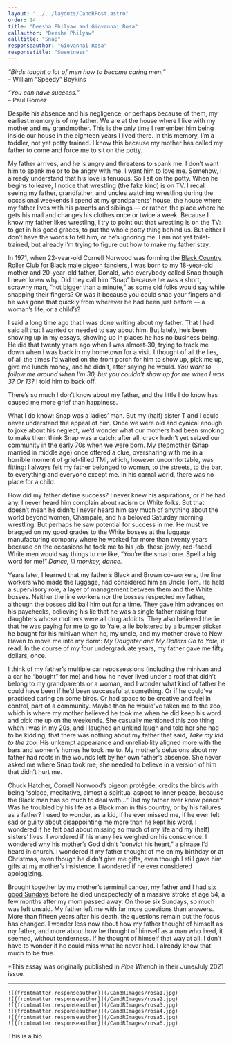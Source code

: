 ```yaml
---
layout: "../../layouts/CandRPost.astro"
order: 14
title: "Deesha Philyaw and Giovannai Rosa"
callauthor: "Deesha Philyaw"
calltitle: "Snap"
responseauthor: "Giovannai Rosa"
responsetitle: "Sweetness"
---
```



<CandRItem id="call" title={frontmatter.calltitle} author={frontmatter.callauthor}>

*“Birds taught a lot of men how to become caring men.”*  
– William “Speedy” Boykins

*“You can have success.”*  
– Paul Gomez


Despite his absence and his negligence, or perhaps because of them, my earliest memory is of my father. We are at the house where I live with my mother and my grandmother. This is the only time I remember him being inside our house in the eighteen years I lived there. In this memory, I’m a toddler, not yet potty trained. I know this because my mother has called my father to come and force me to sit on the potty. 

My father arrives, and he is angry and threatens to spank me. I don’t want him to spank me or to be angry with me. I want him to love me. Somehow, I already understand that his love is tenuous. So I sit on the potty. When he begins to leave, I notice that wrestling (the fake kind) is on TV. I recall seeing my father, grandfather, and uncles watching wrestling during the occasional weekends I spend at my grandparents’ house, the house where my father lives with his parents and siblings — or rather, the place where he gets his mail and changes his clothes once or twice a week. Because I know my father likes wrestling, I try to point out that wrestling is on the TV: to get in his good graces, to put the whole potty thing behind us. But either I don’t have the words to tell him, or he’s ignoring me. I am not yet toilet-trained, but already I’m trying to figure out how to make my father stay.

In 1971, when 22-year-old Cornell Norwood was forming the [Black Country Roller Club for Black male pigeon fanciers](https://pipewrenchmag.com/roller-pigeons), I was born to my 18-year-old mother and 20-year-old father, Donald, who everybody called Snap though I never knew why. Did they call him “Snap” because he was a short, scrawny man, “not bigger than a minute,” as some old folks would say while snapping their fingers? Or was it because you could snap your fingers and he was gone that quickly from wherever he had been just before — a woman’s life, or a child’s?

I said a long time ago that I was done writing about my father. That I had said all that I wanted or needed to say about him. But lately, he’s been showing up in my essays, showing up in places he has no business being. He did that twenty years ago when I was almost-30, trying to track me down when I was back in my hometown for a visit. I thought of all the lies, of all the times I’d waited on the front porch for him to show up, pick me up, give me lunch money, and he didn’t, after saying he would. *You want to follow me around when I’m 30, but you couldn’t show up for me when I was 3? Or 13?* I told him to back off.

There’s so much I don’t know about my father, and the little I do know has caused me more grief than happiness. 

What I do know: Snap was a ladies’ man. But my (half) sister T and I could never understand the appeal of him. Once we were old and cynical enough to joke about his neglect, we’d wonder what our mothers had been smoking to make them think Snap was a catch; after all, crack hadn’t yet seized our community in the early 70s when we were born. My stepmother (Snap married in middle age) once offered a clue, oversharing with me in a horrible moment of grief-filled TMI, which, however uncomfortable, was fitting: I always felt my father belonged to women, to the streets, to the bar, to everything and everyone except me. In his carnal world, there was no place for a child.

How did my father define success? I never knew his aspirations, or if he had any. I never heard him complain about racism or White folks. But that doesn’t mean he didn’t; I never heard him say much of anything about the world beyond women, Champale, and his beloved Saturday morning wrestling. But perhaps he saw potential for success in me. He must’ve bragged on my good grades to the White bosses at the luggage manufacturing company where he worked for more than twenty years because on the occasions he took me to his job, these jowly, red-faced White men would say things to me like, “You’re the smart one. Spell a big word for me!” *Dance, lil monkey, dance.*

Years later, I learned that my father’s Black and Brown co-workers, the line workers who made the luggage, had considered him an Uncle Tom. He held a supervisory role, a layer of management between them and the White bosses. Neither the line workers nor the bosses respected my father, although the bosses did bail him out for a time. They gave him advances on his paychecks, believing his lie that he was a single father raising four daughters whose mothers were all drug addicts. They also believed the lie that he was paying for me to go to Yale, a lie bolstered by a bumper sticker he bought for his minivan when he, my uncle, and my mother drove to New Haven to move me into my dorm: *My Daughter and My Dollars Go to Yale,* it read. In the course of my four undergraduate years, my father gave me fifty dollars, once.

I think of my father’s multiple car repossessions (including the minivan and a car he “bought” for me) and how he never lived under a roof that didn’t belong to my grandparents or a woman, and I wonder what kind of father he could have been if he’d been successful at something. Or if he could’ve practiced caring on some birds. Or had space to be creative and feel in control, part of a community. Maybe then he would’ve taken me to the zoo, which is where my mother believed he took me when he did keep his word and pick me up on the weekends. She casually mentioned this zoo thing when I was in my 20s, and I laughed an unkind laugh and told her she had to be kidding, that there was nothing about my father that said, *Take my kid to the zoo.* His unkempt appearance and unreliability aligned more with the bars and women’s homes he took me to. My mother’s delusions about my father had roots in the wounds left by her own father’s absence. She never asked me where Snap took me; she needed to believe in a version of him that didn’t hurt me.

Chuck Hatcher, Cornell Norwood’s pigeon protégée, credits the birds with being “solace, meditative, almost a spiritual aspect to inner peace, because the Black man has so much to deal with…” Did my father ever know peace? Was he troubled by his life as a Black man in this country, or by his failures as a father? I used to wonder, as a kid, if he ever missed me, if he ever felt sad or guilty about disappointing me more than he kept his word. I wondered if he felt bad about missing so much of my life and my (half) sisters’ lives. I wondered if his many lies weighed on his conscience. I wondered why his mother’s God didn’t “convict his heart,” a phrase I’d heard in church. I wondered if my father thought of me on my birthday or at Christmas, even though he didn’t give me gifts, even though I still gave him gifts at my mother’s insistence. I wondered if he ever considered apologizing.

Brought together by my mother’s terminal cancer, my father and I had [six good Sundays](https://www.slushpilemag.com/whiting) before he died unexpectedly of a massive stroke at age 54, a few months after my mom passed away. On those six Sundays, so much was left unsaid. My father left me with far more questions than answers. More than fifteen years after his death, the questions remain but the focus has changed. I wonder less now about how my father thought of himself as my father, and more about how he thought of himself as a man who lived, it seemed, without tenderness. If he thought of himself that way at all. I don’t have to wonder if he could miss what he never had. I already know that much to be true.

*This essay was originally published in *Pipe Wrench* in their June/July 2021 issue.

</CandRItem>

---

<CandRItem id="response" title={frontmatter.responsetitle} author={frontmatter.responseauthor}>


	![{frontmatter.responseauthor}](/CandRImages/rosa1.jpg)
	![{frontmatter.responseauthor}](/CandRImages/rosa2.jpg)
	![{frontmatter.responseauthor}](/CandRImages/rosa3.jpg)
	![{frontmatter.responseauthor}](/CandRImages/rosa4.jpg)
	![{frontmatter.responseauthor}](/CandRImages/rosa5.jpg)
	![{frontmatter.responseauthor}](/CandRImages/rosa6.jpg)

</CandRItem>

<CandRBio>
	This is a bio
</CandRBio>